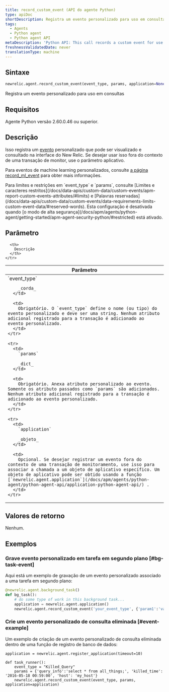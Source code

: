 ```yaml
---
title: record_custom_event (API do agente Python)
type: apiDoc
shortDescription: Registra um evento personalizado para uso em consultas
tags:
  - Agents
  - Python agent
  - Python agent API
metaDescription: 'Python API: This call records a custom event for use in querying.'
freshnessValidatedDate: never
translationType: machine
---
```


## Sintaxe

```py
newrelic.agent.record_custom_event(event_type, params, application=None)
```

Registra um evento personalizado para uso em consultas

## Requisitos

Agente Python versão 2.60.0.46 ou superior.

## Descrição

Isso registra um [evento](/docs/data-apis/understand-data/new-relic-data-types/#event-data) personalizado que pode ser visualizado e consultado na interface do New Relic. Se desejar usar isso fora do contexto de uma transação de monitor, use o parâmetro aplicativo.

Para eventos de machine learning personalizados, consulte [a página record_ml_event](/docs/apm/agents/python-agent/python-agent-api/recordmlevent-python-agent-api) para obter mais informações.

<Callout variant="important">
  Para limites e restrições em `event_type` e `params`, consulte [Limites e caracteres restritos](/docs/data-apis/custom-data/custom-events/apm-report-custom-events-attributes/#limits) e [Palavras reservadas](/docs/data-apis/custom-data/custom-events/data-requirements-limits-custom-event-data/#reserved-words).
</Callout>

<Callout variant="important">
  Esta configuração é desativada quando [o modo de alta segurança](/docs/apm/agents/python-agent/getting-started/apm-agent-security-python/#restricted) está ativado.
</Callout>

## Parâmetro

<table>
  <thead>
    <tr>
      <th width="25%">
        Parâmetro
      </th>

      <th>
        Descrição
      </th>
    </tr>
  </thead>

  <tbody>
    <tr>
      <td>
        `event_type`

        _corda_
      </td>

      <td>
        Obrigatório. O `event_type` define o nome (ou tipo) do evento personalizado e deve ser uma string. Nenhum atributo adicional registrado para a transação é adicionado ao evento personalizado.
      </td>
    </tr>

    <tr>
      <td>
        `params`

        _dict_
      </td>

      <td>
        Obrigatório. Anexa atributo personalizado ao evento. Somente os atributo passados como `params` são adicionados. Nenhum atributo adicional registrado para a transação é adicionado ao evento personalizado.
      </td>
    </tr>

    <tr>
      <td>
        `application`

        _objeto_
      </td>

      <td>
        Opcional. Se desejar registrar um evento fora do contexto de uma transação de monitoramento, use isso para associar a chamada a um objeto de aplicativo específico. Um objeto de aplicativo pode ser obtido usando a função [`newrelic.agent.application`](/docs/apm/agents/python-agent/python-agent-api/application-python-agent-api/) .
      </td>
    </tr>
  </tbody>
</table>

## Valores de retorno

Nenhum.

## Exemplos

### Grave evento personalizado em tarefa em segundo plano [#bg-task-event]

Aqui está um exemplo de gravação de um evento personalizado associado a uma tarefa em segundo plano:

```py
@newrelic.agent.background_task() 
def bg_task(): 
    # do some type of work in this background task...
    application = newrelic.agent.application()
    newrelic.agent.record_custom_event('your_event_type', {'param1':'value1'}, application)
```

### Crie um evento personalizado de consulta eliminada [#event-example]

Um exemplo de criação de um evento personalizado de consulta eliminada dentro de uma função de registro de banco de dados:

```PY
application = newrelic.agent.register_application(timeout=10)

def task_runner(): 
    event_type = "Killed_Query" 
    params = {'query_info':'select * from all_things;', 'killed_time': '2016-05-18 00:59:00', 'host': 'my_host'} 
    newrelic.agent.record_custom_event(event_type, params, application=application)
```